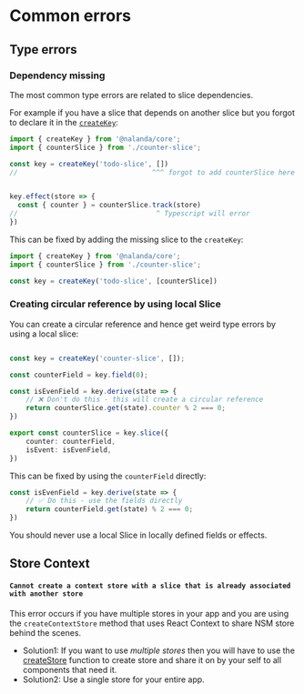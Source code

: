 
# Common errors

## Type errors


### Dependency missing

The most common type errors are related to slice dependencies. 

For example if you have a slice that depends on another slice but you forgot to declare it in the [`createKey`](/docs/api/key/#createkey):

```ts
import { createKey } from '@nalanda/core';
import { counterSlice } from './counter-slice';

const key = createKey('todo-slice', [])
//                                 ^^^ forgot to add counterSlice here


key.effect(store => {
  const { counter } = counterSlice.track(store)
//                                  ^ Typescript will error
})
```

This can be fixed by adding the missing slice to the `createKey`:

```ts
import { createKey } from '@nalanda/core';
import { counterSlice } from './counter-slice';

const key = createKey('todo-slice', [counterSlice])
```

### Creating circular reference by using local Slice

You can create a circular reference and hence get weird type errors by using a local slice:

```ts

const key = createKey('counter-slice', []);

const counterField = key.field(0);

const isEvenField = key.derive(state => {
    // ❌ Don't do this - this will create a circular reference
    return counterSlice.get(state).counter % 2 === 0;
})

export const counterSlice = key.slice({
    counter: counterField,
    isEvent: isEvenField,
})

```

This can be fixed by using the `counterField` directly:

```ts
const isEvenField = key.derive(state => {
    // ✅ Do this - use the fields directly
    return counterField.get(state) % 2 === 0;
})
```


<Callout type="warning">

You should never use a local Slice in locally defined fields or effects.

</Callout>

## Store Context

#### `Cannot create a context store with a slice that is already associated with another store`

This error occurs if you have multiple stores in your app and you are using the `createContextStore` method that uses React Context to share NSM store behind the scenes.

- Solution1: If you want to use _multiple stores_ then you will have to use the [createStore](/docs/api/store/#createstore) function to create store and share it on by your self to all components that need it.
- Solution2: Use a single store for your entire app.
